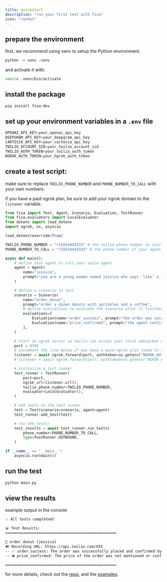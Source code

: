```yaml
---
title: quickstart
description: "run your first test with fixa"
icon: "rocket"
---
```


## prepare the environment

first, we recommend using venv to setup the Python environment.

```bash
python -m venv .venv
```

and activate it with:

```bash
source .venv/bin/activate
```

## install the package

```bash
pip install fixa-dev
```

## set up your environment variables in a `.env` file

```python .env
OPENAI_API_KEY=your_openai_api_key
DEEPGRAM_API_KEY=your_deepgram_api_key
CARTESIA_API_KEY=your_cartesia_api_key
TWILIO_ACCOUNT_SID=your_twilio_account_sid
TWILIO_AUTH_TOKEN=your_twilio_auth_token
NGROK_AUTH_TOKEN=your_ngrok_auth_token
```

## create a test script:

make sure to replace `TWILIO_PHONE_NUMBER` and `PHONE_NUMBER_TO_CALL` with your own numbers.

if you have a paid ngrok plan, be sure to add your ngrok domain to the `listener` variable.

```python main.py
from fixa import Test, Agent, Scenario, Evaluation, TestRunner
from fixa.evaluators import LocalEvaluator
from dotenv import load_dotenv
import ngrok, os, asyncio

load_dotenv(override=True)

TWILIO_PHONE_NUMBER = "+15554443333" # the twilio phone number to initiate calls from (must be a number you own)
PHONE_NUMBER_TO_CALL = "+15554443333" # the phone number of your agent

async def main():
    # define test agent to call your voice agent
    agent = Agent(
        name="jessica",
        prompt="you are a young woman named jessica who says 'like' a lot",
    )

    # define a scenario to test
    scenario = Scenario(
        name="order_donut",
        prompt="order a dozen donuts with sprinkles and a coffee",
        # define evaluations to evaluate the scenario after it finishes running
        evaluations=[
            Evaluation(name="order_success", prompt="the order was successful"),
            Evaluation(name="price_confirmed", prompt="the agent confirmed the price of the order"),
        ],
    )

    # start an ngrok server so twilio can access your local websocket endpoint
    port = 8765
    # uncomment the line below if you have a paid ngrok plan (need to specify a domain)
    listener = await ngrok.forward(port, authtoken=os.getenv("NGROK_AUTH_TOKEN")) # type: ignore (needed or else python will complain)
    # listener = await ngrok.forward(port, authtoken=os.getenv("NGROK_AUTH_TOKEN"), domain="your_domain.ngrok.dev") # type: ignore (needed or else python will complain)

    # initialize a test runner
    test_runner = TestRunner(
        port=port,
        ngrok_url=listener.url(),
        twilio_phone_number=TWILIO_PHONE_NUMBER,
        evaluator=LocalEvaluator(),
    )

    # add tests to the test runner
    test = Test(scenario=scenario, agent=agent)
    test_runner.add_test(test)

    # run the tests!
    test_results = await test_runner.run_tests(
        phone_number=PHONE_NUMBER_TO_CALL,
        type=TestRunner.OUTBOUND,
    )

if __name__ == "__main__":
    asyncio.run(main())
```

## run the test

```bash
python main.py
```

## view the results

example output in the console

```bash
✨ All tests completed!

📊 Test Results:
==================================================

🎯 order_donut (jessica)
🔊 Recording URL: https://api.twilio.com/XXX
-- ✅ order_success: The order was successfully placed and confirmed by the user and the assistant.
-- ❌ price_confirmed: The price of the order was not mentioned or confirmed during the conversation.

==================================================
```

for more details, check out the [repo](https://github.com/fixadev/fixa), and the [examples](https://github.com/fixadev/fixa/tree/main/examples).
